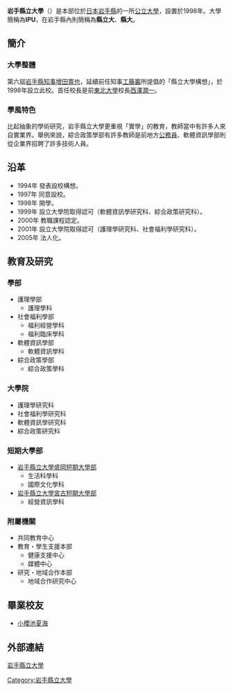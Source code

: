 {{unreferenced|time=2015-03-21T11:53:45+00:00}}
{{大学(日本) | 大学名称={{lang|ja|岩手県立大学}}
| ふりがな   = いわてけんりつだいがく
| 英称       = Iwate Prefectural University
| 画像       = Campus scenery of Iwate Prefectural University 20220525c.jpg
| 大学设置年 = 1998年
| 创立年     = 1998年
| 学校类别   = [[公立大學|公立大學]]
| 设置者     = [[公立大學法人岩手縣立大學|公立大學法人岩手縣立大學]]
| 本部所在地 = {{JPN}}[[岩手縣|岩手縣]][[瀧澤市|瀧澤市]]巢子152番地52
| 校园       = 龍澤（[[岩手縣|岩手縣]][[瀧澤市|瀧澤市]]） <br/> 宮古（[[岩手縣|岩手縣]][[宮古市|宮古市]]） <br/> アイーナ（[[岩手縣|岩手縣]][[盛岡市|盛岡市]]）
| 学部       = 護理學部 <br/> 社會福利學部 <br/> 軟體資訊學部 <br/> 綜合政策學部 <br/> 盛岡短期大學部 <br/> 宮古短期大學部
| 研究科     = 護理學研究科 <br/> 社會福利學研究科 <br/> 軟體資訊學研究科 <br/> 綜合政策研究科
| 网站       = http://www.iwate-pu.ac.jp/
}}
'''岩手縣立大學'''（{{Lang-ja|岩手県立大学／いわてけんりつだいがく}}）是本部位於[[日本|日本]][[岩手縣|岩手縣]]的一所[[公立大學|公立大學]]，設置於1998年。大學簡稱為'''IPU'''，在岩手縣內則簡稱為'''縣立大'''、'''縣大'''。

==簡介==
===大學整體===
第六屆[[岩手縣|岩手縣]][[知事|知事]][[增田寬也|增田寬也]]，延續前任知事[[工藤巖|工藤巖]]所提倡的「縣立大學構想」，於1998年設立此校。首任校長是前[[東北大學_(日本)|東北大學]]校長[[西澤潤一|西澤潤一]]。
===學風特色===
比起抽象的學術研究，岩手縣立大學更重視「實學」的教育，教師當中有許多人來自實業界。舉例來說，綜合政策學部有許多教師是前地方[[公務員|公務員]]、軟體資訊學部則從企業界招聘了許多技術人員。

==沿革==
*1994年 發表設校構想。
*1997年 同意設校。
*1998年 開學。
*1999年 設立大學院取得認可（軟體資訊學研究科、綜合政策研究科）。
*2000年 教職課程認定。
*2001年 設立大學院取得認可（護理學研究科、社會福利學研究科）。
*2005年 法人化。

==教育及研究==
===學部===
*護理學部
**護理學科
*社會福利學部
**福利經營學科
**福利臨床學科
*軟體資訊學部
**軟體資訊學科
*綜合政策學部
**綜合政策學科
===大學院===
*護理學研究科
*社會福利學研究科
*軟體資訊學研究科
*綜合政策研究科
===短期大學部===
*[[岩手縣立大學盛岡短期大學部|岩手縣立大學盛岡短期大學部]]
**生活科學科
**國際文化學科
*[[岩手縣立大學宮古短期大學部|岩手縣立大學宮古短期大學部]]
**經營資訊學科
===附屬機關===
*共同教育中心
*教育・學生支援本部
**健康支援中心
**媒體中心
*研究・地域合作本部
**地域合作研究中心

==畢業校友==
*[[小櫻池夏海|小櫻池夏海]]

==外部連結==
{{ja}}[http://www.iwate-pu.ac.jp/ 岩手縣立大學] {{Wayback|url=http://www.iwate-pu.ac.jp/ |date=20150315024125 }}

{{日本公立大學}}
{{Authority control}}
[[Category:岩手縣立大學|Category:岩手縣立大學]]